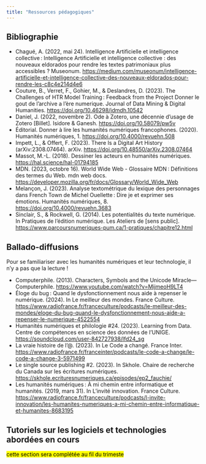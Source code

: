 ```yaml
---
title: "Ressources pédagogiques"
---
```


## Bibliographie

- Chagué, A. (2022, mai 24). Intelligence Artificielle et intelligence collective : Intelligence Artificielle et intelligence collective : des nouveaux eldorados pour rendre les textes patrimoniaux plus accessibles ? Museonum. [https://medium.com/museonum/intelligence-artificielle-et-intelligence-collective-des-nouveaux-eldorados-pour-rendre-les-c8c4e214d4e6](https://medium.com/museonum/intelligence-artificielle-et-intelligence-collective-des-nouveaux-eldorados-pour-rendre-les-c8c4e214d4e6) 
- Couture, B., Verret, F., Gohier, M., & Deslandres, D. (2023). The Challenges of HTR Model Training : Feedback from the Project Donner le gout de l’archive a l’ère numerique. Journal of Data Mining & Digital Humanities. [https://doi.org/10.46298/jdmdh.10542](https://doi.org/10.46298/jdmdh.10542) 
- Daniel, J. (2022, novembre 2). Ode à Zotero, une décennie d’usage de Zotero [Billet]. Isidore & Ganesh. [https://doi.org/10.58079/pw5v](https://doi.org/10.58079/pw5v) 
- Éditorial. Donner à lire les humanités numériques francophones. (2020). Humanités numériques, 1. [https://doi.org/10.4000/revuehn.508](https://doi.org/10.4000/revuehn.508) 
- Impett, L., & Offert, F. (2023). There Is a Digital Art History (arXiv:2308.07464). arXiv. [https://doi.org/10.48550/arXiv.2308.07464](https://doi.org/10.48550/arXiv.2308.07464) 
- Massot, M.-L. (2018). Dessiner les acteurs en humanités numériques. [https://hal.science/hal-01794185](https://hal.science/hal-01794185) 
- MDN. (2023, octobre 16). World Wide Web - Glossaire MDN : Définitions des termes du Web. mdn web docs. [https://developer.mozilla.org/fr/docs/Glossary/World_Wide_Web](https://developer.mozilla.org/fr/docs/Glossary/World_Wide_Web) 
- Melançon, J. (2023). Analyse textométrique du lexique des personnages dans French Town de Michel Ouellette : Dire je et exprimer ses émotions. Humanités numériques, 8. [https://doi.org/10.4000/revuehn.3683](https://doi.org/10.4000/revuehn.3683)
- Sinclair, S., & Rockwell, G. (2014). Les potentialités du texte numérique. In Pratiques de l’édition numérique. Les Ateliers de [sens public]. [https://www.parcoursnumeriques-pum.ca/1-pratiques/chapitre12.html](https://www.parcoursnumeriques-pum.ca/1-pratiques/chapitre12.html) 

## Ballado-diffusions

Pour se familiariser avec les humanités numériques et leur technologie, il n'y a pas que la lecture ! 

- Computerphile. (2013). Characters, Symbols and the Unicode Miracle—Computerphile. [https://www.youtube.com/watch?v=MijmeoH9LT4](https://www.youtube.com/watch?v=MijmeoH9LT4) 
- Éloge du bug : Quand le dysfonctionnement nous aide à repenser le numérique. (2024). In Le meilleur des mondes. France Culture. [https://www.radiofrance.fr/franceculture/podcasts/le-meilleur-des-mondes/eloge-du-bug-quand-le-dysfonctionnement-nous-aide-a-repenser-le-numerique-4522554](https://www.radiofrance.fr/franceculture/podcasts/le-meilleur-des-mondes/eloge-du-bug-quand-le-dysfonctionnement-nous-aide-a-repenser-le-numerique-4522554) 
- Humanités numériques et philologie #24. (2023). Learning from Data. Centre de compétences en science des données de l’UNIGE. [https://soundcloud.com/user-842727938/lfd24_sg](https://soundcloud.com/user-842727938/lfd24_sg) 
- La vraie histoire de l’@. (2023). In Le Code a changé. France Inter. [https://www.radiofrance.fr/franceinter/podcasts/le-code-a-change/le-code-a-change-3-5971499 ](https://www.radiofrance.fr/franceinter/podcasts/le-code-a-change/le-code-a-change-3-5971499)
- Le single source publishing #2. (2023).  In Skhole. Chaire de recherche du Canada sur les écritures numériques. [https://skhole.ecrituresnumeriques.ca/episodes/ep2_fauchie/](https://skhole.ecrituresnumeriques.ca/episodes/ep2_fauchie/) 
- Les humanités numériques : À mi chemin entre informatique et humanités. (2019, mars 31). In L’invité innovation. France Culture. [https://www.radiofrance.fr/franceculture/podcasts/l-invite-innovation/les-humanites-numeriques-a-mi-chemin-entre-informatique-et-humanites-8683195](https://www.radiofrance.fr/franceculture/podcasts/l-invite-innovation/les-humanites-numeriques-a-mi-chemin-entre-informatique-et-humanites-8683195) 

## Tutoriels sur les logiciels et technologies abordées en cours

<mark>cette section sera complétée au fil du trimeste</mark>